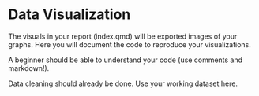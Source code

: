 # Data Visualization

The visuals in your report (index.qmd) will be exported images of your graphs. Here you will document the code to reproduce your visualizations. 

A beginner should be able to understand your code (use comments and markdown!).

Data cleaning should already be done. Use your working dataset here. 